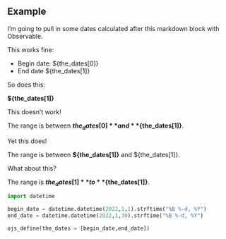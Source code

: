 
## Example

I'm going to pull in some dates calculated after this markdown block with Observable.

This works fine:

* Begin date: ${the_dates[0]}
* End date ${the_dates[1]}

So does this:

**${the_dates[1]}**

This doesn't work!

The range is between **${the_dates[0]}** and **${the_dates[1]}**. 

Yet this does!

The range is between **${the_dates[1]}** and ${the_dates[1]}.

What about this? 

The range is **${the_dates[1]}** to **${the_dates[1]}**.


```python
import datetime

begin_date = datetime.datetime(2022,1,1).strftime("%B %-d, %Y")
end_date = datetime.datetime(2022,1,30).strftime("%B %-d, %Y")

ojs_define(the_dates = [begin_date,end_date])


```

